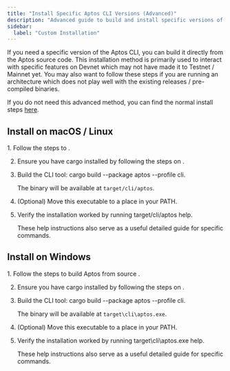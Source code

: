 ```yaml
---
title: "Install Specific Aptos CLI Versions (Advanced)"
description: "Advanced guide to build and install specific versions of the Aptos CLI from source code for specialized development needs and custom architectures."
sidebar:
  label: "Custom Installation"
---
```



If you need a specific version of the Aptos CLI, you can build it directly from the Aptos source code. This installation method is primarily used to interact with specific features on Devnet which may not have made it to Testnet / Mainnet yet. You may also want to follow these steps if you are running an architecture which does not play well with the existing releases / pre-compiled binaries.

If you do not need this advanced method, you can find the normal install steps [here](/build/cli).

## Install on macOS / Linux

<Steps>
  1. Follow the steps to .

  2. Ensure you have cargo installed by following the steps on .

  3. Build the CLI tool: cargo build --package aptos --profile cli.

     The binary will be available at `target/cli/aptos`.

  4. (Optional) Move this executable to a place in your PATH.

  5. Verify the installation worked by running target/cli/aptos help.

     These help instructions also serve as a useful detailed guide for specific commands.
</Steps>

## Install on Windows

<Steps>
  1. Follow the steps to build Aptos from source .

  2. Ensure you have cargo installed by following the steps on .

  3. Build the CLI tool: cargo build --package aptos --profile cli.

     The binary will be available at `target\cli\aptos.exe`.

  4. (Optional) Move this executable to a place in your PATH.

  5. Verify the installation worked by running target\cli\aptos.exe help.

     These help instructions also serve as a useful detailed guide for specific commands.
</Steps>
